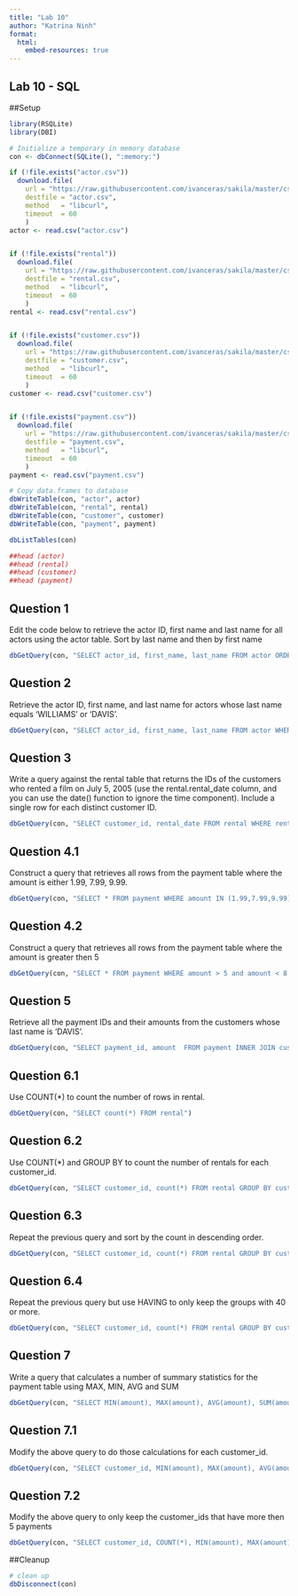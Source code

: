 ```yaml
---
title: "Lab 10"
author: "Katrina Ninh"
format:
  html:
    embed-resources: true
---
```


## Lab 10 - SQL

##Setup

```r

library(RSQLite)
library(DBI)

# Initialize a temporary in memory database
con <- dbConnect(SQLite(), ":memory:")

if (!file.exists("actor.csv"))
  download.file(
    url = "https://raw.githubusercontent.com/ivanceras/sakila/master/csv-sakila-db/actor.csv",
    destfile = "actor.csv",
    method   = "libcurl",
    timeout  = 60
    )
actor <- read.csv("actor.csv")


if (!file.exists("rental"))
  download.file(
    url = "https://raw.githubusercontent.com/ivanceras/sakila/master/csv-sakila-db/rental.csv",
    destfile = "rental.csv",
    method   = "libcurl",
    timeout  = 60
    )
rental <- read.csv("rental.csv")


if (!file.exists("customer.csv"))
  download.file(
    url = "https://raw.githubusercontent.com/ivanceras/sakila/master/csv-sakila-db/customer.csv",
    destfile = "customer.csv",
    method   = "libcurl",
    timeout  = 60
    )
customer <- read.csv("customer.csv")


if (!file.exists("payment.csv"))
  download.file(
    url = "https://raw.githubusercontent.com/ivanceras/sakila/master/csv-sakila-db/payment_p2007_01.csv",
    destfile = "payment.csv",
    method   = "libcurl",
    timeout  = 60
    )
payment <- read.csv("payment.csv")

# Copy data.frames to database
dbWriteTable(con, "actor", actor)
dbWriteTable(con, "rental", rental)
dbWriteTable(con, "customer", customer)
dbWriteTable(con, "payment", payment)

dbListTables(con)

##head (actor)
##head (rental)
##head (customer)
##head (payment)

```

## Question 1
Edit the code below to retrieve the actor ID, first name and last name for all actors using the actor table. Sort by last name and then by first name

```r

dbGetQuery(con, "SELECT actor_id, first_name, last_name FROM actor ORDER BY last_name, first_name LIMIT 5;")

```

## Question 2
Retrieve the actor ID, first name, and last name for actors whose last name equals ‘WILLIAMS’ or ‘DAVIS’.

```r

dbGetQuery(con, "SELECT actor_id, first_name, last_name FROM actor WHERE last_name IN ('WILLIAMS', 'DAVIS')")


```

## Question 3
Write a query against the rental table that returns the IDs of the customers who rented a film on July 5, 2005 (use the rental.rental_date column, and you can use the date() function to ignore the time component). Include a single row for each distinct customer ID.

```r

dbGetQuery(con, "SELECT customer_id, rental_date FROM rental WHERE rental_date BETWEEN DATE('2005-07-05') AND DATE('2005-07-06')")

```

## Question 4.1
Construct a query that retrieves all rows from the payment table where the amount is either 1.99, 7.99, 9.99.

```r
dbGetQuery(con, "SELECT * FROM payment WHERE amount IN (1.99,7.99,9.99) limit 20")


```

## Question 4.2
Construct a query that retrieves all rows from the payment table where the amount is greater then 5

```r
dbGetQuery(con, "SELECT * FROM payment WHERE amount > 5 and amount < 8 limit 20")

```

## Question 5
Retrieve all the payment IDs and their amounts from the customers whose last name is ‘DAVIS’.


```r

dbGetQuery(con, "SELECT payment_id, amount  FROM payment INNER JOIN customer ON payment.customer_id = customer.customer_id WHERE customer.last_name = 'DAVIS'")

```

## Question 6.1
Use COUNT(*) to count the number of rows in rental.

```r

dbGetQuery(con, "SELECT count(*) FROM rental")

```

## Question 6.2
Use COUNT(*) and GROUP BY to count the number of rentals for each customer_id.


```r

dbGetQuery(con, "SELECT customer_id, count(*) FROM rental GROUP BY customer_id  LIMIT 10;")

```


## Question 6.3
Repeat the previous query and sort by the count in descending order.

```r

dbGetQuery(con, "SELECT customer_id, count(*) FROM rental GROUP BY customer_id ORDER BY count(*)  DESC  LIMIT 10;")

```


## Question 6.4
Repeat the previous query but use HAVING to only keep the groups with 40 or more.

```r
dbGetQuery(con, "SELECT customer_id, count(*) FROM rental GROUP BY customer_id HAVING count(*) > 40 ORDER BY count(*)  DESC")

```


## Question 7
Write a query that calculates a number of summary statistics for the payment table using MAX, MIN, AVG and SUM

```r

dbGetQuery(con, "SELECT MIN(amount), MAX(amount), AVG(amount), SUM(amount) FROM payment  LIMIT 10;")

```


## Question 7.1
Modify the above query to do those calculations for each customer_id.

```r

dbGetQuery(con, "SELECT customer_id, MIN(amount), MAX(amount), AVG(amount), SUM(amount) FROM payment GROUP BY customer_id LIMIT 10;")


```


## Question 7.2
Modify the above query to only keep the customer_ids that have more then 5 payments

```r

dbGetQuery(con, "SELECT customer_id, COUNT(*), MIN(amount), MAX(amount), AVG(amount), SUM(amount) FROM payment GROUP BY customer_id HAVING COUNT(*) > 5")

```



##Cleanup

```r
# clean up
dbDisconnect(con)
```









